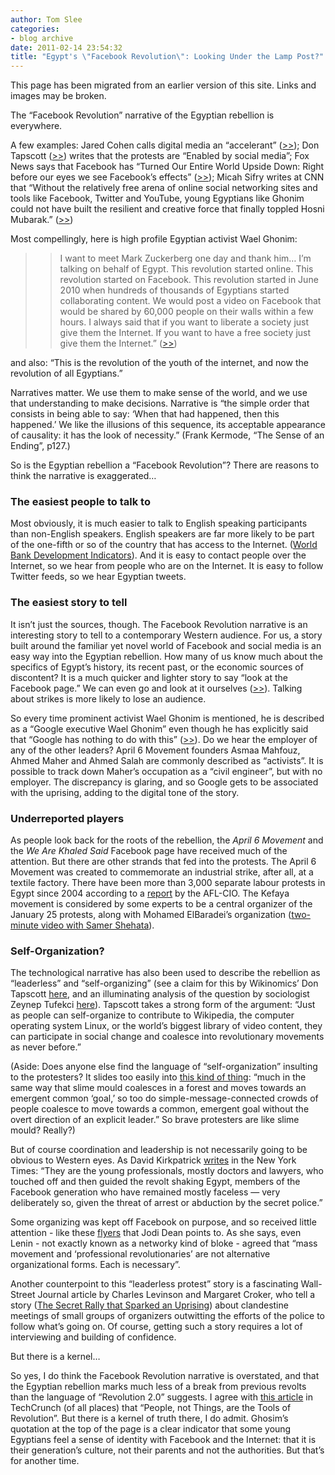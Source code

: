 ```yaml
---
author: Tom Slee
categories:
- blog archive
date: 2011-02-14 23:54:32
title: "Egypt's \"Facebook Revolution\": Looking Under the Lamp Post?"
---
```


::: {.callout-note}

This page has been migrated from an earlier version of this site. 
Links and images may be broken.

:::



				

The "Facebook Revolution" narrative of the Egyptian rebellion is everywhere.




A few examples: Jared Cohen calls digital media an "accelerant" ([>>](http://www.foreignaffairs.com/discussions/interviews/qa-with-steven-a-cook-and-jared-cohen-on-tunisia?page=2)); Don Tapscott ([>>](http://www.theglobeandmail.com/news/opinions/opinion/a-new-kind-of-revolution/article1899638/)) writes that the protests are "Enabled by social media"; Fox News says that Facebook has "Turned Our Entire World Upside Down: Right before our eyes we see Facebook's effects" ([>>](http://www.foxnews.com/opinion/2011/02/04/hackbarth/)); Micah Sifry writes at CNN that "Without the relatively free arena of online social networking sites and tools like Facebook, Twitter and YouTube, young Egyptians like Ghonim could not have built the resilient and creative force that finally toppled Hosni Mubarak." ([>>](http://articles.cnn.com/2011-02-11/opinion/sifry.egypt.technology_1_egypt-internet-access-revolution/2?_s=PM:OPINION))










Most compellingly, here is high profile Egyptian activist Wael Ghonim:




<blockquote>

> 
> I want to meet Mark Zuckerberg one day and thank him… I'm talking on behalf of Egypt. This revolution started online. This revolution started on Facebook. This revolution started in June 2010 when hundreds of thousands of Egyptians started collaborating content. We would post a video on Facebook that would be shared by 60,000 people on their walls within a few hours. I always said that if you want to liberate a society just give them the Internet. If you want to have a free society just give them the Internet." ([>>](http://www.cnn.com/video/#/video/bestoftv/2011/02/11/exp.ghonim.facebook.thanks.cnn?hpt=T1))
> 
> 
</blockquote>




and also: "This is the revolution of the youth of the internet, and now the revolution of all Egyptians."




Narratives matter. We use them to make sense of the world, and we use that understanding to make decisions. Narrative is "the simple order that consists in being able to say: 'When that had happened, then this happened.' We like the illusions of this sequence, its acceptable appearance of causality: it has the look of necessity." (Frank Kermode, "The Sense of an Ending", p127.)




So is the Egyptian rebellion a "Facebook Revolution"? There are reasons to think the narrative is exaggerated…













### The easiest people to talk to







Most obviously, it is much easier to talk to English speaking participants than non-English speakers. English speakers are far more likely to be part of the one-fifth or so of the country that has access to the Internet. ([World Bank Development Indicators](http://www.google.com/publicdata?ds=wb-wdi&met=it_net_user_p2&idim=country:EGY&dl=en&hl=en&q=internet+usage+in+egypt)). And it is easy to contact people over the Internet, so we hear from people who are on the Internet. It is easy to follow Twitter feeds, so we hear Egyptian tweets.













### The easiest story to tell







It isn't just the sources, though. The Facebook Revolution narrative is an interesting story to tell to a contemporary Western audience. For us, a story built around the familiar yet novel world of Facebook and social media is an easy way into the Egyptian rebellion. How many of us know much about the specifics of Egypt's history, its recent past, or the economic sources of discontent? It is a much quicker and lighter story to say "look at the Facebook page." We can even go and look at it ourselves ([>>](http://www.facebook.com/group.php?gid=38588398289)). Talking about strikes is more likely to lose an audience.




So every time prominent activist Wael Ghonim is mentioned, he is described as a "Google executive Wael Ghonim" even though he has explicitly said that "Google has nothing to do with this" ([>>](http://www.cbsnews.com/8301-501465_162-20031608-501465.html)). Do we hear the employer of any of the other leaders? April 6 Movement founders Asmaa Mahfouz, Ahmed Maher and Ahmed Salah are commonly described as "activists". It is possible to track down Maher's occupation as a "civil engineer", but with no employer. The discrepancy is glaring, and so Google gets to be associated with the uprising, adding to the digital tone of the story.













### Underreported players







As people look back for the roots of the rebellion, the _April 6 Movement_ and the _We Are Khaled Said_ Facebook page have received much of the attention. But there are other strands that fed into the protests. The April 6 Movement was created to commemorate an industrial strike, after all, at a textile factory. There have been more than 3,000 separate labour protests in Egypt since 2004 according to a [report](https://docs.google.com/viewer?url=http://www.solidaritycenter.org/files/pubs_egypt_wr.pdf) by the AFL-CIO. The Kefaya movement is considered by some experts to be a central organizer of the January 25 protests, along with Mohamed ElBaradei's organization ([two-minute video with Samer Shehata](http://www.dailymotion.com/video/xguklc_grittv-samer-shehata-muslim-brotherhood-not-lead-in-egypt_news)).













### Self-Organization?







The technological narrative has also been used to describe the rebellion as "leaderless" and "self-organizing" (see a claim for this by Wikinomics' Don Tapscott [here](http://www.theglobeandmail.com/news/opinions/opinion/a-new-kind-of-revolution/article1899638/), and an illuminating analysis of the question by sociologist Zeynep Tufekci [here](http://technosociology.org/?p=366)). Tapscott takes a strong form of the argument: "Just as people can self-organize to contribute to Wikipedia, the computer operating system Linux, or the world’s biggest library of video content, they can participate in social change and coalesce into revolutionary movements as never before."




(Aside: Does anyone else find the language of "self-organization" insulting to the protesters? It slides too easily into [this kind of thing](http://www.hyperorg.com/blogger/2011/02/11/freedom-for-egypt-some-tweets-a-thought-about-a-future-of-journalism-and-a-question/): "much in the same way that slime mould coalesces in a forest and moves towards an emergent common 'goal,' so too do simple-message-connected crowds of people coalesce to move towards a common, emergent goal without the overt direction of an explicit leader." So brave protesters are like slime mould? Really?)




But of course coordination and leadership is not necessarily going to be obvious to Western eyes. As David Kirkpatrick [writes](http://www.nytimes.com/2011/02/10/world/middleeast/10youth.html) in the New York Times: "They are the young professionals, mostly doctors and lawyers, who touched off and then guided the revolt shaking Egypt, members of the Facebook generation who have remained mostly faceless — very deliberately so, given the threat of arrest or abduction by the secret police."




Some organizing was kept off Facebook on purpose, and so received little attention - like these [flyers](http://jdeanicite.typepad.com/i_cite/2011/02/what-is-to-be-done.html) that Jodi Dean points to. As she says, even Lenin - not exactly known as a networky kind of bloke - agreed that "mass movement and 'professional revolutionaries' are not alternative organizational forms. Each is necessary".




Another counterpoint to this "leaderless protest" story is a fascinating Wall-Street Journal article by Charles Levinson and Margaret Croker, who tell a story ([The Secret Rally that Sparked an Uprising](http://online.wsj.com/article/SB10001424052748704132204576135882356532702.html)) about clandestine meetings of small groups of organizers outwitting the efforts of the police to follow what's going on. Of course, getting such a story requires a lot of interviewing and building of confidence.




But there is a kernel…
















So yes, I do think the Facebook Revolution narrative is overstated, and that the Egyptian rebellion marks much less of a break from previous revolts than the language of "Revolution 2.0" suggests. I agree with [this article](http://techcrunch.com/2011/02/11/tools-of-revolution/) in TechCrunch (of all places) that "People, not Things, are the Tools of Revolution". But there is a kernel of truth there, I do admit. Ghosim's quotation at the top of the page is a clear indicator that some young Egyptians feel a sense of identity with Facebook and the Internet: that it is their generation's culture, not their parents and not the authorities. But that's for another time.








		
